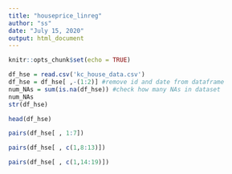 ---
title: "houseprice_linreg"
author: "ss"
date: "July 15, 2020"
output: html_document
---

```{r setup, include=FALSE}
knitr::opts_chunk$set(echo = TRUE)
```

```{r}
df_hse = read.csv('kc_house_data.csv')
df_hse = df_hse[ ,-(1:2)] #remove id and date from dataframe
num_NAs = sum(is.na(df_hse)) #check how many NAs in dataset
num_NAs
str(df_hse)
```

```{r}
head(df_hse)
```

```{r}
pairs(df_hse[ , 1:7])
```
```{r}
pairs(df_hse[ , c(1,8:13)])
```

```{r}
pairs(df_hse[ , c(1,14:19)])
```


